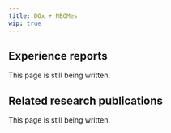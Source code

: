 ---
title: DOx + NBOMes
wip: true
---

## Experience reports

This page is still being written.

## Related research publications

This page is still being written.

